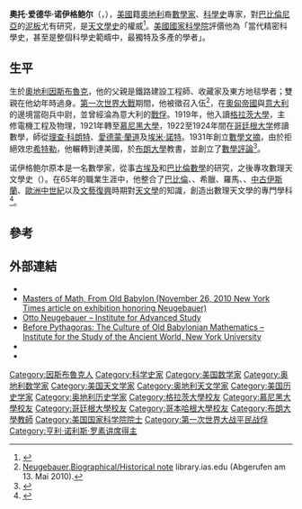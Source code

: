 {{noteTA
|G1=天文学
|T=zh-cn:奥托·诺伊格鲍尔
}}
{{Infobox person
|name          = 奧托·诺伊格鲍尔<br />Otto Neugebauer
|image         = 
|image_size    = 
|caption       = 
|birth_name    = 
|birth_date    = {{Birth date|1899|05|26}}
|birth_place   = [[奧匈帝國|奧匈帝國]][[因斯布魯克|因斯布魯克]]
|death_date    = {{Death date and age|1990|02|19|1899|05|26}}
|death_place   = {{USA}}[[新澤西州|新澤西州]][[普林斯頓_(新澤西州)|普林斯頓]]
|residence     = 
|nationality   = 
|ethnicity     = 
|citizenship   = {{USA}}
|other_names   = 
|known_for     = 
|education     = 
|alma_mater    = 
|occupation    = 
|religion      = 
|spouse        = 格蕾特·布魯克
|children      = 馬戈·诺伊格鲍尔、[[格里·诺伊格鲍尔|格里·诺伊格鲍尔]]
|parents       = 魯道夫·诺伊格鲍尔
|relations     = 
|awards        = 
|signature     = 
|website       = 
|footnotes     = 
}}
'''奧托·爱德华·诺伊格鲍尔'''（{{lang-en|'''Otto Eduard Neugebauer'''}}，{{bd|1899年|5月26日|1990年|2月19日}}），[[美國|美國]]籍[[奧地利|奧地利]]裔[[數學家|數學家]]、[[科學史|科學史]]專家，對[[巴比倫尼亞|巴比倫尼亞]]的[[泥板|泥板]]尤有研究，是[[天文學史|天文學史]]的權威<ref>{{cite web|url=http://www.jewishvirtuallibrary.org/jsource/judaica/ejud_0002_0015_0_14735.html|title=Neugebauer, Otto|work=Jewish Virtual Library|access-date=2015-07-09|archive-date=2016-10-22|archive-url=https://web.archive.org/web/20161022002053/http://www.jewishvirtuallibrary.org/jsource/judaica/ejud_0002_0015_0_14735.html|dead-url=no}}</ref>。[[美國國家科學院|美國國家科學院]]評價他為「當代精密科學史，甚至是整個科學史範疇中，最獨特及多產的學者」。

==生平==
生於[[奧地利|奧地利]][[因斯布魯克|因斯布魯克]]，他的父親是鐵路建設工程師、收藏家及東方地毯學者；雙親在他幼年時過身。[[第一次世界大戰|第一次世界大戰]]期間，他被徵召入伍<ref>[http://library.ias.edu/finding-aids/neugebauer Neugebauer,Biographical/Historical note] {{Wayback|url=http://library.ias.edu/finding-aids/neugebauer |date=20130329235445 }} library.ias.edu (Abgerufen am 13. Mai 2010).</ref>，在[[奧匈帝國|奧匈帝國]]與[[意大利|意大利]]的邊境當砲兵中尉，並曾經淪為意大利的[[戰俘|戰俘]]。1919年，他入讀[[格拉茨大學|格拉茨大學]]，主修電機工程及物理，1921年轉至[[慕尼黑大學|慕尼黑大學]]，1922至1924年間在[[哥廷根大学|哥廷根大学]]修讀數學，師從[[理查·科朗特|理查·科朗特]]、[[愛德蒙·蘭道|愛德蒙·蘭道]]及[[埃米·諾特|埃米·諾特]]。1931年創立[[數學文摘|數學文摘]]，由於拒絕效忠[[希特勒|希特勒]]，他輾轉到達美國，於[[布朗大學|布朗大學]]教書，並創立了[[數學評論|數學評論]]<ref>{{cite book|author=Ward W. Briggs |title=[https://books.google.com.hk/books?id=k8-uLxAnngUC&pg=PA440&lpg=PA440&dq=Otto+Eduard+Neugebauer&source=bl&ots=jWRAQZt5lT&sig=LfEQYF7QL1ckmPqwdQVNxzRwaBc&hl=zh-TW&sa=X&ei=Yg2eVduOMoK1uQSbhYzQDA&ved=0CCgQ6AEwAjgK#v=onepage&q=Otto%20Eduard%20Neugebauer&f=false Biographical Dictionary of North American Classicists] |year=1994 |publisher=Greenwood |isbn=9780313245602 |date=10 October 1994 |accessdate=9 July 2015 }}</ref>。

诺伊格鲍尔原本是一名數學家，從事[[古埃及數學|古埃及]]和[[巴比倫數學|巴比倫數學]]的研究，之後專攻數理天文學史（{{lang|en|History of mathematical astronomy}}）。在65年的職業生涯中，他整合了[[巴比倫天文學|巴比倫]]、{{link-en|古埃及天文學|Egyptian astronomy|古埃及}}、希臘、羅馬、{{link-en|印度天文學|Indian astronomy|印度}}、[[中古伊斯蘭天文學|中古伊斯蘭]]、[[中世紀科學史|歐洲中世紀]]以及[[文藝復興|文藝復興]]時期對[[天文學|天文學]]的知識，創造出數理天文學的專門學科<ref>{{DOI|10.1007/978-3-662-41277-0}}</ref>。

==參考==
{{reflist}}

==外部連結==
* {{citation|url=http://www.nap.edu/html/biomems/oneugebauer.pdf|title=Otto E. Neugebauer 1899–1990|publisher=[[United_States_National_Academy_of_Science|United States National Academy of Science]]|first=N. M.|last=Swerdlow|year=1998|accessdate=2015-07-09|archive-date=2012-10-21|archive-url=https://web.archive.org/web/20121021035737/http://www.nap.edu//html/biomems/oneugebauer.pdf|dead-url=no}}
* [http://www.nytimes.com/2010/11/27/arts/design/27tablets.html Masters of Math, From Old Babylon (November 26, 2010 New York Times article on exhibition honoring Neugebauer)]{{Wayback|url=http://www.nytimes.com/2010/11/27/arts/design/27tablets.html |date=20201216213222 }}
* [https://web.archive.org/web/20130329235445/http://library.ias.edu/finding-aids/neugebauer Otto Neugebauer – Institute for Advanced Study]
* [http://www.nyu.edu/isaw/exhibitions/before-pythagoras/ Before Pythagoras: The Culture of Old Babylonian Mathematics – Institute for the Study of the Ancient World, New York University]{{Wayback|url=http://www.nyu.edu/isaw/exhibitions/before-pythagoras/ |date=20101121190059 }}
* {{MacTutor Biography|id=Neugebauer}}
* {{MathGenealogy |id=13669}}

{{亨利·诺利斯·罗素讲座得主}}

{{Authority control}}
{{DEFAULTSORT: Neugebauer, Otto}}
[[Category:因斯布魯克人|Category:因斯布魯克人]]
[[Category:科学史家|Category:科学史家]]
[[Category:美国数学家|Category:美国数学家]]
[[Category:奥地利数学家|Category:奥地利数学家]]
[[Category:美国天文学家|Category:美国天文学家]]
[[Category:奥地利天文学家|Category:奥地利天文学家]]
[[Category:美国历史学家|Category:美国历史学家]]
[[Category:奥地利历史学家|Category:奥地利历史学家]]
[[Category:格拉茨大學校友|Category:格拉茨大學校友]]
[[Category:慕尼黑大學校友|Category:慕尼黑大學校友]]
[[Category:哥廷根大學校友|Category:哥廷根大學校友]]
[[Category:哥本哈根大學校友|Category:哥本哈根大學校友]]
[[Category:布朗大學教師|Category:布朗大學教師]]
[[Category:美国国家科学院院士|Category:美国国家科学院院士]]
[[Category:第一次世界大战平民战俘|Category:第一次世界大战平民战俘]]
[[Category:亨利·诺利斯·罗素讲席得主|Category:亨利·诺利斯·罗素讲席得主]]